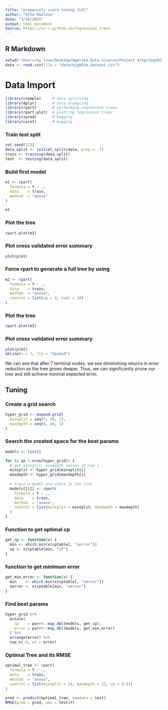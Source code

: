 ```yaml
---
title: "propensity score tuning (LD)"
author: "Olha Maslova"
date: "3/28/2021"
output: html_document
Source: https://uc-r.github.io/regression_trees
---
```


## R Markdown
```r
setwd("/Users/my_love/Desktop/Applied Data Science/Project 4/Spring2021-Project4-project4group1/")
data <- read.csv(file = "data/highDim_dataset.csv")
```

# Data Import
```r
library(rsample)     # data splitting 
library(dplyr)       # data wrangling
library(rpart)       # performing regression trees
library(rpart.plot)  # plotting regression trees
library(ipred)       # bagging
library(caret)       # bagging
```

### Train test split
```r
set.seed(123)
data_split <- initial_split(data, prop = .7)
train <- training(data_split)
test  <- testing(data_split)
```

### Build first model
```r
m1 <- rpart(
  formula = Y ~ .,
  data    = train,
  method  = "anova"
)
```

```r
m1
```

### Plot the tree
```r
rpart.plot(m1)
```

### Plot cross validated error summary
```r
plotcp(m1)
```

### Force rpart to generate a full tree by using
```r
m2 <- rpart(
  formula = Y ~ .,
  data    = train,
  method  = "anova",
  control = list(cp = 0, xval = 10)
)
```

### Plot the tree
```r
rpart.plot(m2)
```

### Plot cross validated error summary
```r
plotcp(m2)
abline(v = 7, lty = "dashed")
```

We can see that after 7 terminal nodes, we see diminishing returns in error reduction as the tree grows deeper. Thus, we can significantly prune our tree and still achieve minimal expected error.

## Tuning
### Create a grid search
```r
hyper_grid <- expand.grid(
  minsplit = seq(5, 20, 1),
  maxdepth = seq(8, 40, 1)
)
```

### Search the created space for the best params
```r
models <- list()

for (i in 1:nrow(hyper_grid)) {
  # get minsplit, maxdepth values at row i
  minsplit <- hyper_grid$minsplit[i]
  maxdepth <- hyper_grid$maxdepth[i]
  
  # train a model and store in the list
  models[[i]] <- rpart(
    formula = Y ~ .,
    data    = train,
    method  = "anova",
    control = list(minsplit = minsplit, maxdepth = maxdepth)
  )
}
```

### Function to get optimal cp
```r
get_cp <- function(x) {
  min <- which.min(x$cptable[, "xerror"])
  cp <- x$cptable[min, "CP"] 
}
```

### function to get minimum error
```r
get_min_error <- function(x) {
  min    <- which.min(x$cptable[, "xerror"])
  xerror <- x$cptable[min, "xerror"] 
}
```

### Find best params
```r
hyper_grid %>%
  mutate(
    cp    = purrr::map_dbl(models, get_cp),
    error = purrr::map_dbl(models, get_min_error)
  ) %>%
  arrange(error) %>%
  top_n(-5, wt = error)
```

### Optimal Tree and its RMSE
```r
optimal_tree <- rpart(
  formula = Y ~ .,
  data    = train,
  method  = "anova",
  control = list(minsplit = 14, maxdepth = 22, cp = 0.01)
)

pred <- predict(optimal_tree, newdata = test)
RMSE(pred = pred, obs = test$Y)
```
